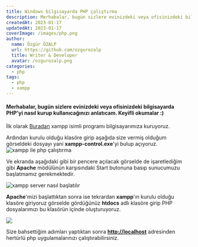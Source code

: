 ```yaml
---
title: Windows bilgisayarda PHP çalıştırma
description: Merhabalar, bugün sizlere evinizdeki veya ofisinizdeki bilgisayarda PHP'yi nasıl kurup kullanıcağınızı anlatacağım, keyifli okumalar...
createdAt: 2023-01-17
updatedAt: 2023-01-17
coverImage: /images/php.png
author:
  name: Özgür ÖZALP
  url: https://github.com/ozgurozalp
  title: Writer & Developer
  avatar: /ozgurozalp.png
categories:
  - php
tags:
  - php
  - xampp
---
```


#### Merhabalar, bugün sizlere evinizdeki veya ofisinizdeki bilgisayarda PHP'yi nasıl kurup kullanıcağınızı anlatıcam. Keyifli okumalar :)

İlk olarak [Buradan](https://www.apachefriends.org/tr/index.html "Tıklayınız") xampp isimli programı bilgisayarımıza kuruyoruz.

Ardından kurulu olduğu klasöre girip aşağıda size vermiş olduğum görseldeki dosyayı yani **xampp-control.exe**'yi bulup açıyoruz. ![xampp ile php çalıştırma](/images/xampp.png)

Ve ekranda aşağıdaki gibi bir pencere açılacak görselde de işaretlediğim gibi **Apache** mödülünün karşısındaki Start butonuna basıp sunucumuzu başlatmamız gerekmektedir.

![xampp server nasıl başlatılır](/images/xampp-control.png)

**Apache**'mizi başlattıktan sonra ise tekrardan **xampp**'ın kurulu olduğu klasöre giriyoruz görselde gördüğünüz **htdocs** adlı klasöre girip PHP dosyalarımızı bu klasörün içinde oluşturuyoruz.

![](/images/htdocs.png)

Size bahsettiğim adımları yaptıktan sonra **[http://localhost](http://localhost)** adresinden hertürlü php uygulamalarınızı çalıştırabilirsiniz.
